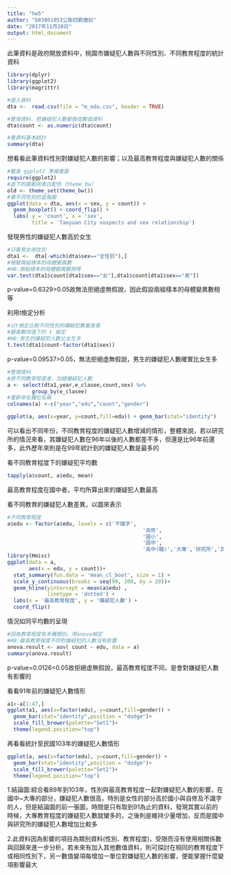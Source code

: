 ---
title: "hw5"
author: "b03801053公衛四劉倢如"
date: "2017年11月28日"
output: html_document
---

此筆資料是政府開放資料中，桃園市嫌疑犯人數與不同性別、不同教育程度的統計資料

```{r}
library(dplyr)
library(ggplot2)
library(magrittr)
```

```{r }
#匯入資料
dta <-  read.csv(file = "m_edu.csv", header = TRUE)
```



```{r }
#整理資料，把嫌疑犯人數都換成數值資料
dta$count <- as.numeric(dta$count)
```


```{r}
#看資料基本統計
summary(dta)
```

想看看此筆資料性別對嫌疑犯人數的影響；以及最高教育程度與嫌疑犯人數的關係



```{r}
#載進 ggplot2 準備畫圖
require(ggplot2)
#底下的圖都用黑白配色（theme_bw）
old <- theme_set(theme_bw())
#看不同性別的盒鬚圖
ggplot(data = dta, aes(x = sex, y = count)) +
  geom_boxplot() + coord_flip() +
  labs( y = 'count', x = 'sex', 
        title = 'Taoyuan City suspects and sex relationship')
```

發現男性的嫌疑犯人數高於女生

```{r}
#只看男女兩性別
dta1 <-  dta[-which(dta$sex=="全性別"),]
#檢驗兩組樣本的母體變異數
#H0:兩組樣本的母體變異數相等
var.test(dta1$count[dta1$sex=="女"],dta1$count[dta1$sex=="男"])
```

p-value=0.6329>0.05故無法拒絕虛無假說，因此假設兩組樣本的母體變異數相等




利用t檢定分析

```{r}
#以t檢定比較不同性別的嫌疑犯數量差異
#變異數同值下的 t 檢定
#H0:男生的嫌疑犯人數比女生多
t.test(dta1$count~factor(dta1$sex))
```

p-value=0.09537>0.05，無法拒絕虛無假說，男生的嫌疑犯人數確實比女生多


```{r}
#整理資料
#將不同教育程度者，加總嫌疑犯人數
a <- select(dta1,year,e_clasee,count,sex) %>%
        group_by(e_clasee)
#重新命名欄位名稱
colnames(a) <-c("year","edu","count","gender")
```


```{r}
ggplot(a, aes(x=year, y=count,fill=edu)) + geom_bar(stat="identity")
```

可以看出不同年份，不同教育程度的嫌疑犯人數增減的情形，整體來說，若以研究所的情況來看，其嫌疑犯人數在96年以後的人數都差不多，但還是比96年前還多，此外歷年來則是在99年統計到的嫌疑犯人數是最多的



看不同教育程度下的嫌疑犯平均數

```{r}
tapply(a$count, a$edu, mean)
```

最高教育程度在國中者，平均所算出來的嫌疑犯人數最高





看不同教育的嫌疑犯人數差異，以圖來表示

```{r}
#不同教育程度
a$edu <- factor(a$edu, levels = c('不識字',
                                            '自修',
                                            '國小',
                                            '國中', 
                                            '高中(職)','大專','研究所','其他'))
library(Hmisc)
ggplot(data = a, 
       aes(x = edu, y = count))+
  stat_summary(fun.data = 'mean_cl_boot', size = 1) +
  scale_y_continuous(breaks = seq(90, 200, by = 20))+
  geom_hline(yintercept = mean(a$edu) , 
             linetype = 'dotted') +
  labs(x = '最高教育程度', y = '嫌疑犯人數') +
  coord_flip()

```

情況如同平均數的呈現





```{r}
#因為教育程度有多種類別，用anova檢定
#H0:最高教育程度不同對嫌疑犯的人數沒有影響
anova.result <- aov( count ~ edu, data = a)
summary(anova.result)
```

p-value=0.0126<0.05故拒絕虛無假說，最高教育程度不同，是會對嫌疑犯人數有影響的


看看91年前的嫌疑犯人數情形
```{r}
a1<-a[1:47,]
ggplot(a1, aes(x=factor(edu), y=count,fill=gender)) +
  geom_bar(stat="identity",position = "dodge")+
  scale_fill_brewer(palette="Set1")+
  theme(legend.position="top")
```


再看看統計至民國103年的嫌疑犯人數情形
```{r}
ggplot(a, aes(x=factor(edu), y=count,fill=gender)) +
  geom_bar(stat="identity",position = "dodge")+
  scale_fill_brewer(palette="Set1")+
  theme(legend.position="top")

```




1.結論圖:綜合看89年到103年，性別與最高教育程度一起對嫌疑犯人數的影響，在國中~大專的部分，嫌疑犯人數很高，特別是女性的部分高於國小與自修及不識字的人，但是結論圖的前一張圖，時間是只有取到91為止的資料，發現其實以前的時候，大專教育程度的嫌疑犯人數就蠻多的，之後則是維持少量增加，反而是國中與研究所的嫌疑犯人數增加比較多


2.此資料因為影響的項目為類別資料(性別、教育程度)，受限而沒有使用相關係數與回歸來進一步分析，若未來有加入其他數值資料，則可探討在相同的教育程度下或相同性別下，另一數值變項每增加一單位對嫌疑犯人數的影響，便能掌握什麼變項影響最大
